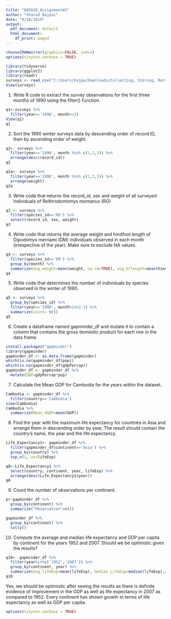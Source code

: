 ---
title: "DA5020_Assignment#2"
author: "Sharad Bajpai"
date: "9/18/2019"
output:
  pdf_document: default
  html_document:
    df_print: paged
---

```{r, include=FALSE}
chooseCRANmirror(graphics=FALSE, ind=1)
options(tinytex.verbose = TRUE)
```
```{r}
library(tidyverse)
library(ggplot2)
library(readr)
surveys <- read_csv("C:/Users/bajpa/Downloads/Collecting, Storing, Retrieving Data/Week2/surveys.csv")
View(surveys)
```
1. 
Write R code to extract the survey observations for the first three months of 1990 using the filter() function.

```{r}
q1<-surveys %>% 
  filter(year=='1990', month<=3)
View(q1)
q1
```
2. 
Sort the 1990 winter surveys data by descending order of record ID, then by ascending order of weight.

```{r}
q2<- surveys %>% 
  filter(year=='1990', month %in% c(1,2,3)) %>% 
  arrange(desc(record_id))
q2

q2a<- surveys %>% 
  filter(year=='1990', month %in% c(1,2,3)) %>% 
  arrange(weight)
q2a
```
3.
Write code that returns the record_id, sex and weight of all surveyed individuals of Reithrodontomys montanus (RO)

```{r}
q3 <- surveys %>% 
  filter(species_id=='RO') %>% 
  select(record_id, sex, weight)
q3
```

4.
Write code that returns the average weight and hindfoot length of Dipodomys merriami (DM) individuals observed in each month (irrespective of the year). Make sure to exclude NA values.
```{r}
q4 <- surveys %>% 
  filter(species_id=='DM') %>%
  group_by(month) %>% 
  summarize(avg_weight=mean(weight, na.rm=TRUE), avg_hflength=mean(hindfoot_length, na.rm = TRUE))
q4
```
5.
Write  code that determines the number of individuals by species observed in the winter of 1990.
```{r}
q5 <- surveys %>% 
  group_by(species_id) %>% 
  filter(year=='1990', month%in%1:3) %>% 
  summarize(count= n())
q5
```
6.
Create a dataframe named gapminder_df and mutate it to contain a column that contains the gross domestic product for each row in the data frame.

```{r}
install.packages("gapminder")
library(gapminder)
gapminder_df <- as.data.frame(gapminder)
which(is.na(gapminder_df$pop))
which(is.na(gapminder_df$gdpPercap))
gapminder_df <- gapminder_df %>% 
  mutate(GDP=gdpPercap*pop)
```

7.
Calculate the Mean GDP for Cambodia for the years within the dataset. 

```{r}
Cambodia <- gapminder_df %>% 
  filter(country=='Cambodia')
view(Cambodia)
Cambodia %>% 
  summarize(Mean_dGDP=mean(GDP))
```

8. 
Find the year with the maximum life expectancy for countries in Asia and arrange them in descending order by year,  The result should contain the country’s name, the year and the life expectancy.

```{r}
Life_Expectancy1<- gapminder_df %>%
  filter(gapminder_df$continent=='Asia') %>% 
  group_by(country) %>% 
  top_n(1, wt=lifeExp)

q8<-Life_Expectancy1 %>% 
  select(country, continent, year, lifeExp) %>% 
  arrange(desc(Life_Expectancy1$year))
q8
```

9.
Count the number of observations per continent.

```{r}
p<-gapminder_df %>% 
  group_by(continent) %>% 
  summarize("Observation"=n())

gapminder_df %>% 
  group_by(continent) %>% 
  tally()
```

10.
Compute the average and median life expectancy and GDP per capita by continent for the years 1952 and 2007.  Should we be optimistic given the results?
  
```{r}
q10<- gapminder_df %>% 
  filter(year%in%c('1952','2007')) %>% 
  group_by(continent, year) %>% 
  summarize(avg_lifeExp=mean(lifeExp), median_LifeExp=median(lifeExp),avg_gdppercap=mean(gdpPercap), median_GDPpercap=median(gdpPercap))
q10  
```  

Yes, we should be optimistic after seeing the results as there is definite evidence of improvement in the GDP as well as life expectancy in 2007 as compared to 1952. Every continent has shown growth in terms of life expectancy as well as GDP per capita. 

```{r, include=FALSE}
options(tinytex.verbose = TRUE)
```